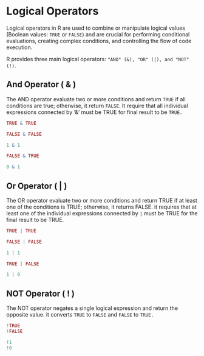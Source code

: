 # Logical Operators
Logical operators in R are used to combine or manipulate logical values (Boolean values: `TRUE` or `FALSE`) and are crucial for performing conditional evaluations, creating complex conditions, and controlling the flow of code execution.

R provides three main logical operators: `"AND" (&), "OR" (|), and "NOT" (!)`.


## And Operator ( & )
The AND operator evaluate two or more conditions and return `TRUE` if all conditions are true; otherwise, it return `FALSE`. It require that all individual expressions connected by '&' must be TRUE for final result to be `TRUE.`

```r

TRUE & TRUE       

FALSE & FALSE

1 & 1

```


```r

FALSE & TRUE

0 & 1

```



## Or Operator ( | )
The OR operator evaluate two or more conditions and return TRUE if at least one of the conditions is TRUE; otherwise, it returns FALSE. it requires that at least one of the individual expressions connected by `|` must be TRUE for the final result to be TRUE.

```r

TRUE | TRUE       

FALSE | FALSE

1 | 1

```


```r

TRUE | FALSE

1 | 0

```



## NOT Operator ( ! )
The NOT operator negates a single logical expression and return the opposite value. it converts `TRUE` to `FALSE` and `FALSE` to `TRUE.`

```r
!TRUE
!FALSE

!1
!0
```